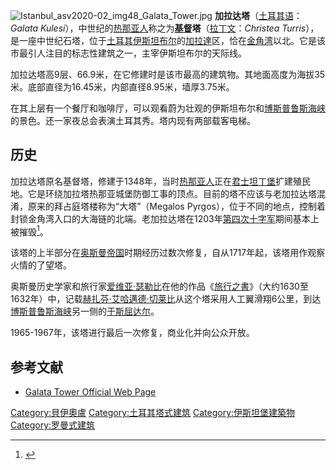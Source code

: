 {{noteTA
|1=zh-cn:伊斯坦布尔;zh-hk:伊斯坦堡;zh-sg:伊斯坦堡;zh-tw:伊斯坦堡;
|G1=Country}}
[[File:Istanbul_asv2020-02_img48_Galata_Tower.jpg|thumb]]
'''加拉达塔'''（[[土耳其语|土耳其语]]：''Galata Kulesi''），中世纪的[[热那亚共和国|热那亚人]]称之为'''[[基督|基督]]塔'''（[[拉丁文|拉丁文]]：''Christea Turris''），是一座中世纪石塔，位于[[土耳其|土耳其]][[伊斯坦布尔|伊斯坦布尔]]的[[加拉達|加拉達]]区，恰在[[金角湾|金角湾]]以北。它是该市最引人注目的标志性建筑之一，主宰伊斯坦布尔的天际线。

加拉达塔高9层、66.9米，在它修建时是该市最高的建筑物。其地面高度为海拔35米。底部直径为16.45米，内部直径8.95米，墙厚3.75米。

在其上层有一个餐厅和咖啡厅，可以观看蔚为壮观的伊斯坦布尔和[[博斯普鲁斯海峡|博斯普鲁斯海峡]]的景色。还一家夜总会表演土耳其秀。塔内现有两部载客电梯。

==历史==
加拉达塔原名基督塔，修建于1348年，当时[[热那亚共和国|热那亚人]]正在[[君士坦丁堡|君士坦丁堡]]扩建殖民地。它是环绕加拉塔热那亚城堡防御工事的顶点。目前的塔不应该与老加拉达塔混淆，原来的拜占庭塔楼称为“大塔”（Megalos Pyrgos），位于不同的地点，控制着封锁金角湾入口的大海链的北端。老加拉达塔在1203年[[第四次十字军|第四次十字军]]期间基本上被摧毁<ref name="ODB815">{{citation | editor-first = Alexander | editor-last = Kazhdan |editor-link=Alexander Kazhdan | title = Oxford Dictionary of Byzantium | publisher = Oxford University Press | year = 1991 | isbn = 978-0-19-504652-6 | page=815}}</ref>。

该塔的上半部分在[[奥斯曼帝国|奥斯曼帝国]]时期经历过数次修复，自从1717年起，该塔用作观察火情的了望塔。

奥斯曼历史学家和旅行家[[爱维亚·瑟勒比|爱维亚·瑟勒比]]在他的作品《[[旅行之書|旅行之書]]》（大约1630至1632年）中，记载[[赫扎芬·艾哈邁德·切莱比|赫扎芬·艾哈邁德·切莱比]]从这个塔采用人工翼滑翔6公里，到达[[博斯普鲁斯海峡|博斯普鲁斯海峡]]另一侧的[[于斯屈达尔|于斯屈达尔]]。

1965-1967年，该塔进行最后一次修复，商业化并向公众开放。

{{gallery
|File:Galata Tower - Port of Karaköy, 2006.jpg|从[[博斯普鲁斯海峡|博斯普鲁斯海峡]]看加拉达塔 
|File:Galata Kulesi.jpg|从广场上看加拉达塔
|File:Istanbul-galatatower.jpg|从周边街巷看加拉达塔
|Image:Galata tower istanbul.jpg|1348年建造于热那亚堡垒顶部的加拉塔石塔
}}

==参考文献==
{{reflist}}
{{commonscat|Galata Tower}}
* [https://web.archive.org/web/20101122090115/http://www.galatatower.net/english/ Galata Tower Official Web Page]
{{coord|41|1|32|N|28|58|27|E|type:landmark|display=title}}

[[Category:貝伊奧盧|Category:貝伊奧盧]]
[[Category:土耳其塔式建筑|Category:土耳其塔式建筑]]
[[Category:伊斯坦堡建築物|Category:伊斯坦堡建築物]]
[[Category:罗曼式建筑|Category:罗曼式建筑]]